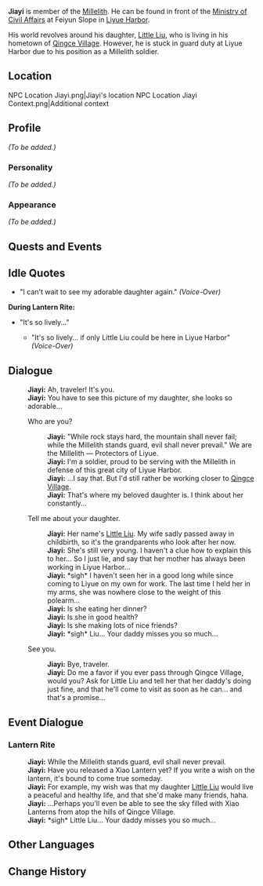 {{Meta
<!-- REMOVE THIS TEMPLATE AFTER ADDING MISSING INFO -->
|missing_NPC_profile  = yes
}}
{{Character Infobox
|image            = NPC Jiayi.png
|region           = Liyue
|title            = Millelith
|affiliation      = Millelith
|type             = NPC
|child            = Little Liu
}}
'''Jiayi''' is member of the [[Millelith]]. He can be found in front of the [[Ministry of Civil Affairs]] at Feiyun Slope in [[Liyue Harbor]].

His world revolves around his daughter, [[Little Liu]], who is living in his hometown of [[Qingce Village]]. However, he is stuck in guard duty at Liyue Harbor due to his position as a Millelith soldier.

==Location==
<gallery hideaddbutton="true" captionalign="center">
NPC Location Jiayi.png|Jiayi's location
NPC Location Jiayi Context.png|Additional context
</gallery>

==Profile==
<!-- detailed story/lore information goes here -->
''(To be added.)''

===Personality===
''(To be added.)''

===Appearance===
''(To be added.)''

==Quests and Events==
{{Quest Appearances
|Lantern Rite = unique idle quotes and dialogue
}}

==Idle Quotes==
* {{A|VO Jiayi 01.ogg}} "I can't wait to see my adorable daughter again." ''(Voice-Over)''

'''During Lantern Rite:'''
* "It's so lively..."
**{{A|VO Jiayi 01 (Lantern Rite).ogg}} "It's so lively... if only Little Liu could be here in Liyue Harbor" ''(Voice-Over)''

==Dialogue==
{{Dialogue start}}
:'''Jiayi:''' Ah, traveler! It's you.
:'''Jiayi:''' You have to see this picture of my daughter, she looks so adorable...
:{{DIcon}} Who are you?
::'''Jiayi:''' "While rock stays hard, the mountain shall never fail; while the Millelith stands guard, evil shall never prevail." We are the Millelith &mdash; Protectors of Liyue.
::'''Jiayi:''' I'm a soldier, proud to be serving with the Millelith in defense of this great city of Liyue Harbor.
::'''Jiayi:''' ...I say that. But I'd still rather be working closer to [[Qingce Village]].
::'''Jiayi:''' That's where my beloved daughter is. I think about her constantly...
:{{DIcon}} Tell me about your daughter.
::'''Jiayi:''' Her name's [[Little Liu]]. My wife sadly passed away in childbirth, so it's the grandparents who look after her now.
::'''Jiayi:''' She's still very young. I haven't a clue how to explain this to her... So I just lie, and say that her mother has always been working in Liyue Harbor...
::'''Jiayi:''' *sigh* I haven't seen her in a good long while since coming to Liyue on my own for work. The last time I held her in my arms, she was nowhere close to the weight of this polearm...
::'''Jiayi:''' Is she eating her dinner?
::'''Jiayi:''' Is she in good health?
::'''Jiayi:''' Is she making lots of nice friends?
::'''Jiayi:''' *sigh* Liu... Your daddy misses you so much...
:{{DIcon}} See you.
::'''Jiayi:''' Bye, traveler.
::'''Jiayi:''' Do me a favor if you ever pass through Qingce Village, would you? Ask for Little Liu and tell her that her daddy's doing just fine, and that he'll come to visit as soon as he can... and that's a promise...
{{Dialogue end}}

==Event Dialogue==
===Lantern Rite===
{{Dialogue start}}
:'''Jiayi:''' While the Millelith stands guard, evil shall never prevail.
:'''Jiayi:''' Have you released a Xiao Lantern yet? If you write a wish on the lantern, it's bound to come true someday.
:'''Jiayi:''' For example, my wish was that my daughter [[Little Liu]] would live a peaceful and healthy life, and that she'd make many friends, haha.
:'''Jiayi:''' ...Perhaps you'll even be able to see the sky filled with Xiao Lanterns from atop the hills of Qingce Village.
:'''Jiayi:''' *sigh* Little Liu... Your daddy misses you so much...
{{Dialogue end}}

==Other Languages==
{{Other Languages
|default_hidden = 1
|en      = Jiayi
|zhs     = 嘉义
|zhs_rm  = Jiāyì
|zht     = 嘉毅
|zht_rm  = Jiāyì
|ja      = 嘉義
|ja_rm   = Kagi{{Assumed}}
|ko      = 가의
|ko_rm   = Ga'ui
|es      = Jiayi
|fr      = Jiayi
|ru      = Цзя И
|th      = Jiayi
|vi      = Jiayi
|de      = Jiayi
|id      = Jiayi
|pt      = Jiayi
}}

==Change History==
{{Change History|1.0}}